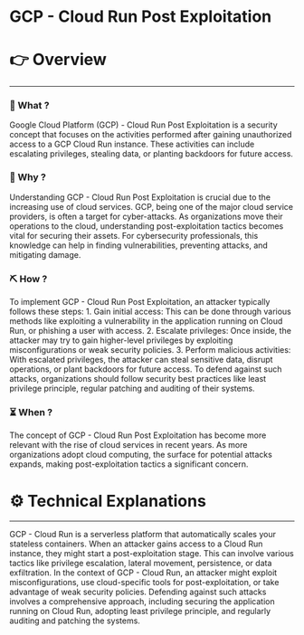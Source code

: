 # GCP - Cloud Run Post Exploitation


# 👉 Overview

---

### 👀 What ?

Google Cloud Platform (GCP) - Cloud Run Post Exploitation is a security concept that focuses on the activities performed after gaining unauthorized access to a GCP Cloud Run instance. These activities can include escalating privileges, stealing data, or planting backdoors for future access.


### 🧐 Why ?

Understanding GCP - Cloud Run Post Exploitation is crucial due to the increasing use of cloud services. GCP, being one of the major cloud service providers, is often a target for cyber-attacks. As organizations move their operations to the cloud, understanding post-exploitation tactics becomes vital for securing their assets. For cybersecurity professionals, this knowledge can help in finding vulnerabilities, preventing attacks, and mitigating damage.


### ⛏️ How ?

To implement GCP - Cloud Run Post Exploitation, an attacker typically follows these steps: 1. Gain initial access: This can be done through various methods like exploiting a vulnerability in the application running on Cloud Run, or phishing a user with access. 2. Escalate privileges: Once inside, the attacker may try to gain higher-level privileges by exploiting misconfigurations or weak security policies. 3. Perform malicious activities: With escalated privileges, the attacker can steal sensitive data, disrupt operations, or plant backdoors for future access. To defend against such attacks, organizations should follow security best practices like least privilege principle, regular patching and auditing of their systems.


### ⏳ When ?

The concept of GCP - Cloud Run Post Exploitation has become more relevant with the rise of cloud services in recent years. As more organizations adopt cloud computing, the surface for potential attacks expands, making post-exploitation tactics a significant concern.


# ⚙️ Technical Explanations

---

GCP - Cloud Run is a serverless platform that automatically scales your stateless containers. When an attacker gains access to a Cloud Run instance, they might start a post-exploitation stage. This can involve various tactics like privilege escalation, lateral movement, persistence, or data exfiltration. In the context of GCP - Cloud Run, an attacker might exploit misconfigurations, use cloud-specific tools for post-exploitation, or take advantage of weak security policies. Defending against such attacks involves a comprehensive approach, including securing the application running on Cloud Run, adopting least privilege principle, and regularly auditing and patching the systems.

